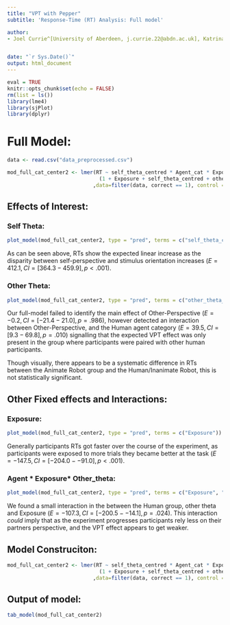 ```yaml
---
title: "VPT with Pepper"
subtitle: 'Response-Time (RT) Analysis: Full model'

author: 
- Joel Currie^[University of Aberdeen, j.currie.22@abdn.ac.uk], Katrina Louise McDonough^[University of East Anglia], Agnieszka Wykowska^[Istituto Italiano di Tecnologia], Maria Elena Giannaccini^[University of Aberdeen], Patric Bach^[University of Aberdeen]


date: "`r Sys.Date()`"
output: html_document
---
```


```r
eval = TRUE
knitr::opts_chunk$set(echo = FALSE)
rm(list = ls())
library(lme4)
library(sjPlot)
library(dplyr)
```


# Full Model:

```r
data <- read.csv("data_preprocessed.csv")

mod_full_cat_center2 <- lmer(RT ~ self_theta_centred * Agent_cat * Exposure + other_theta_centred * Agent_cat * Exposure + 
                              (1 + Exposure + self_theta_centred + other_theta_centred|subject) 
                            ,data=filter(data, correct == 1), control = lmerControl(optimizer = "bobyqa"))
```
## Effects of Interest:
### Self Theta:

```r
plot_model(mod_full_cat_center2, type = "pred", terms = c("self_theta_centred", "Agent_cat"))
```

As can be seen above, RTs  show the expected linear increase as the disparity between self-perspective and stimulus orientation increases ($E = 412.1, CI = [364.3 - 459.9], p < .001$).

### Other Theta:

```r
plot_model(mod_full_cat_center2, type = "pred", terms = c("other_theta_centred", "Agent_cat"))
```

Our full-model failed to identify the main effect of Other-Perspective ($E = -0.2, CI = [-21.4 - 21.0], p = .986$), however detected an interaction between Other-Perspective, and the Human agent category ($E = 39.5, CI = [9.3 - 69.8], p = .010$) signalling that the expected VPT effect was only present in the group where participants were paired with other human participants.

Though visually, there appears to be a systematic difference in RTs between the Animate Robot group and the Human/Inanimate Robot, this is not statistically significant. 

## Other Fixed effects and Interactions:
### Exposure:

```r
plot_model(mod_full_cat_center2, type = "pred", terms = c("Exposure"))
```
Generally participants RTs got faster over the course of the experiment, as participants were exposed to more trials they became better at the task ($E = -147.5, CI = [-204.0 - -91.0], p < .001$).  

### Agent * Exposure* Other_theta:
```r
plot_model(mod_full_cat_center2, type = "pred", terms = c("Exposure", "other_theta_centred", "Agent_cat"))
```

We found a small interaction in the between the Human group, other theta and Exposure ($E = -107.3, CI = [-200.5 - -14.1], p = .024$). This interaction *could* imply that as the experiment progresses participants rely less on their partners perspective, and the VPT effect appears to get weaker. 

## Model Construciton:
```r
mod_full_cat_center2 <- lmer(RT ~ self_theta_centred * Agent_cat * Exposure + other_theta_centred * Agent_cat * Exposure + 
                              (1 + Exposure + self_theta_centred + other_theta_centred|subject) 
                            ,data=filter(data, correct == 1), control = lmerControl(optimizer = "bobyqa"))
```

## Output of model:
```r
tab_model(mod_full_cat_center2)
```





